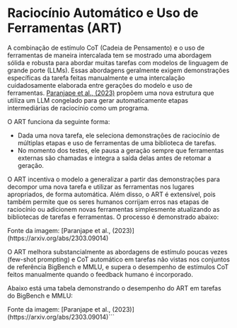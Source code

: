 # Raciocínio Automático e Uso de Ferramentas (ART)


A combinação de estímulo CoT (Cadeia de Pensamento) e o uso de ferramentas de maneira intercalada tem se mostrado uma abordagem sólida e robusta para abordar muitas tarefas com modelos de linguagem de grande porte (LLMs). Essas abordagens geralmente exigem demonstrações específicas da tarefa feitas manualmente e uma intercalação cuidadosamente elaborada entre gerações do modelo e uso de ferramentas. [Paranjape et al., (2023)](https://arxiv.org/abs/2303.09014) propõem uma nova estrutura que utiliza um LLM congelado para gerar automaticamente etapas intermediárias de raciocínio como um programa.

O ART funciona da seguinte forma:
- Dada uma nova tarefa, ele seleciona demonstrações de raciocínio de múltiplas etapas e uso de ferramentas de uma biblioteca de tarefas.
- No momento dos testes, ele pausa a geração sempre que ferramentas externas são chamadas e integra a saída delas antes de retomar a geração.

O ART incentiva o modelo a generalizar a partir das demonstrações para decompor uma nova tarefa e utilizar as ferramentas nos lugares apropriados, de forma automática. Além disso, o ART é extensível, pois também permite que os seres humanos corrijam erros nas etapas de raciocínio ou adicionem novas ferramentas simplesmente atualizando as bibliotecas de tarefas e ferramentas. O processo é demonstrado abaixo:

<Screenshot src={ART} alt="ART" />
Fonte da imagem: [Paranjape et al., (2023)](https://arxiv.org/abs/2303.09014)

O ART melhora substancialmente as abordagens de estímulo poucas vezes (few-shot prompting) e CoT automático em tarefas não vistas nos conjuntos de referência BigBench e MMLU, e supera o desempenho de estímulos CoT feitos manualmente quando o feedback humano é incorporado.

Abaixo está uma tabela demonstrando o desempenho do ART em tarefas do BigBench e MMLU:

<Screenshot src={ART2} alt="ART2" />
Fonte da imagem: [Paranjape et al., (2023)](https://arxiv.org/abs/2303.09014)```
